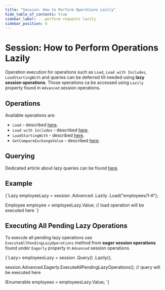 ---
title: "Session: How to Perform Operations Lazily"
hide_table_of_contents: true
sidebar_label: ...perform requests lazily
sidebar_position: 4
---




# Session: How to Perform Operations Lazily
<LanguageSwitcher supportedLanguages={supportedLanguages} />
<LanguageContent language="csharp">


Operation execution for operations such as `Load`, `Load with Includes`, `LoadStartingWith` and queries can be deferred till needed using **lazy session operations**. Those operations ca be accessed using `Lazily` property found in `Advanced` session operations.

## Operations

Available operations are:

- `Load` - described [here](../../../client-api/session/loading-entities.mdx#load).
- `Load with Includes` - described [here](../../../client-api/session/loading-entities.mdx#load-with-includes).
- `LoadStartingWith` - described [here](../../../client-api/session/loading-entities.mdx#loadstartingwith).
- `GetCompareExchangeValue` - described [here](../../../client-api/session/cluster-transaction.mdx#get-compare-exchange-lazily).  


## Querying

Dedicated article about lazy queries can be found [here](../../../client-api/session/querying/how-to-perform-queries-lazily.mdx).

## Example

<TabItem value="lazy_1" label="lazy_1">
<CodeBlock language="csharp">
{`Lazy<Employee> employeeLazy = session
	.Advanced
	.Lazily
	.Load<Employee>("employees/1-A");

Employee employee = employeeLazy.Value; // load operation will be executed here
`}
</CodeBlock>
</TabItem>

## Executing All Pending Lazy Operations

To execute all pending lazy operations use `ExecuteAllPendingLazyOperations` method from **eager session operations** found under `Eagerly` property in `Advanced` session operations.

<TabItem value="lazy_2" label="lazy_2">
<CodeBlock language="csharp">
{`Lazy<IEnumerable<Employee>> employeesLazy = session
	.Query<Employee>()
	.Lazily();

session.Advanced.Eagerly.ExecuteAllPendingLazyOperations(); // query will be executed here

IEnumerable<Employee> employees = employeesLazy.Value;
`}
</CodeBlock>
</TabItem>


</LanguageContent>

<!---
### Session
- [How to Perform Queries Lazily](../../../client-api/session/querying/how-to-perform-queries-lazily)
- [Cluster Transaction - Overview](../../../client-api/session/cluster-transaction)


-->